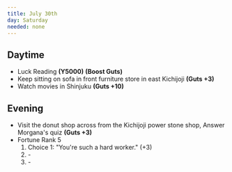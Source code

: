 ```yaml
---
title: July 30th
day: Saturday
needed: none
---
```


## Daytime
- Luck Reading **(Y5000)** **(Boost Guts)**
- Keep sitting on sofa in front furniture store in east Kichijoji **(Guts +3)**
- Watch movies in Shinjuku **(Guts +10)**

## Evening
- Visit the donut shop across from the Kichijoji power stone shop, Answer Morgana's quiz **(Guts +3)**
- Fortune Rank 5
    1. Choice 1: "You're such a hard worker." (+3)
    1. \-
    1. \-
